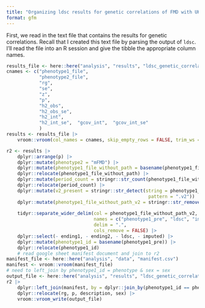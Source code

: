 ```yaml
---
title: "Organizing ldsc results for genetic correlations of FMD with UKB diabetes traits"
format: gfm
---
```







First, we read in the text file that contains the results for genetic correlations. Recall that 
I created this text file by parsing the output of `ldsc`. 
I'll read the file into an R session and give the tibble the appropriate column names.


```r
results_file <- here::here("analysis", "results", "ldsc_genetic_correlations_fmd.txt")
cnames <- c("phenotype1_file", 
            "phenotype2_file", 
            "rg", 
            "se", 
            "z", 
            "p", 
            "h2_obs",
            "h2_obs_se",
            "h2_int",
            "h2_int_se",  "gcov_int",  "gcov_int_se"
            )
results <- results_file |>
    vroom::vroom(col_names = cnames, skip_empty_rows = FALSE, trim_ws = FALSE)
```


```r
r2 <- results |>
    dplyr::arrange(p) |>
    dplyr::mutate(phenotype2 = "mFMD") |>
    dplyr::mutate(phenotype1_file_without_path = basename(phenotype1_file)) |>
    dplyr::relocate(phenotype1_file_without_path) |>
    dplyr::mutate(period_count = stringr::str_count(phenotype1_file_without_path, "\\.")) |>
    dplyr::relocate(period_count) |>
    dplyr::mutate(v2_present = stringr::str_detect(string = phenotype1_file_without_path, 
                                                    pattern = ".v2")) |> 
    dplyr::mutate(phenotype1_file_without_path_v2 = stringr::str_remove(string = phenotype1_file_without_path, 
                                                                        pattern = ".v2")) |>
    tidyr::separate_wider_delim(col = phenotype1_file_without_path_v2, 
                                names = c("phenotype1_pre", "ldsc", "imputed", "sex", "ending1", "ending2"),
                                delim = ".", 
                                cols_remove = FALSE) |>
    dplyr::select(- ending1, - ending2, - ldsc, - imputed) |>
    dplyr::mutate(phenotype1_id = basename(phenotype1_pre)) |>
    dplyr::relocate(phenotype1_id)
    # read google sheet manifest document and join to r2
manifest_file <- here::here("analysis", "data", "manifest.csv") 
manifest <- vroom::vroom(manifest_file)
# need to left_join by phenotype1_id = phenotype & sex = sex
output_file <- here::here("analysis", "results", "ldsc_genetic_correlations_fmd_sorted.csv")
r2 |>
    dplyr::left_join(manifest, by = dplyr::join_by(phenotype1_id == phenotype, sex, v2_present == is_v2)) |> 
    dplyr::relocate(rg, p, description, sex) |>
    vroom::vroom_write(output_file)

```